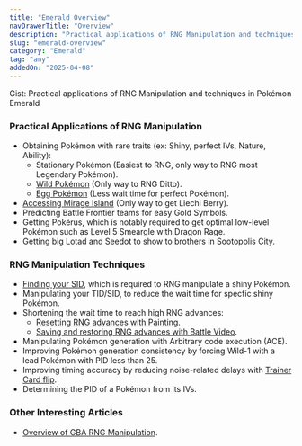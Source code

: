 ```yaml
---
title: "Emerald Overview"
navDrawerTitle: "Overview"
description: "Practical applications of RNG Manipulation and techniques in Pokémon Emerald"
slug: "emerald-overview"
category: "Emerald"
tag: "any"
addedOn: "2025-04-08"
---
```


<Gist>
  Gist: Practical applications of RNG Manipulation and techniques in Pokémon
  Emerald
</Gist>

### Practical Applications of RNG Manipulation

- Obtaining Pokémon with rare traits (ex: Shiny, perfect IVs, Nature, Ability):
  - Stationary Pokémon (Easiest to RNG, only way to RNG most Legendary Pokémon).
  - [Wild Pokémon](/retail-emerald-wild) (Only way to RNG Ditto).
  - [Egg Pokémon](/emulator-emerald-egg) (Less wait time for perfect Pokémon).
- [Accessing Mirage Island](/emerald-mirage-island) (Only way to get Liechi Berry).
- Predicting Battle Frontier teams for easy Gold Symbols.
- Getting Pokérus, which is notably required to get optimal low-level Pokémon such as Level 5 Smeargle with Dragon Rage.
- Getting big Lotad and Seedot to show to brothers in Sootopolis City.

### RNG Manipulation Techniques

- [Finding your SID](/gen3-sid), which is required to RNG manipulate a shiny Pokémon.
- Manipulating your TID/SID, to reduce the wait time for specfic shiny Pokémon.
- Shortening the wait time to reach high RNG advances:
  - [Resetting RNG advances with Painting](/emerald-painting-rng).
  - [Saving and restoring RNG advances with Battle Video](/e-tips-rng).
- Manipulating Pokémon generation with Arbitrary code execution (ACE).
- Improving Pokémon generation consistency by forcing Wild-1 with a lead Pokémon with PID less than 25.
- Improving timing accuracy by reducing noise-related delays with [Trainer Card flip](/e-tips-rng).
- Determining the PID of a Pokémon from its IVs.

### Other Interesting Articles

- [Overview of GBA RNG Manipulation](/gba-overview).
